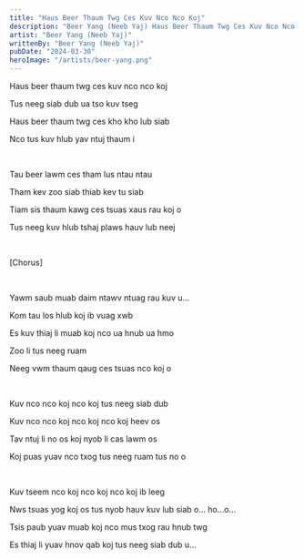 ```yaml
---
title: "Haus Beer Thaum Twg Ces Kuv Nco Nco Koj"
description: "Beer Yang (Neeb Yaj) Haus Beer Thaum Twg Ces Kuv Nco Nco Koj Lyrics"
artist: "Beer Yang (Neeb Yaj)"
writtenBy: "Beer Yang (Neeb Yaj)"
pubDate: "2024-03-30"
heroImage: "/artists/beer-yang.png"
---
```


Haus beer thaum twg ces kuv nco nco koj

Tus neeg siab dub ua tso kuv tseg

Haus beer thaum twg ces kho kho lub siab

Nco tus kuv hlub yav ntuj thaum i

<br />

Tau beer lawm ces tham lus ntau ntau

Tham kev zoo siab thiab kev tu siab

Tiam sis thaum kawg ces tsuas xaus rau koj o

Tus neeg kuv hlub tshaj plaws hauv lub neej

<br />

[Chorus]

<br />

Yawm saub muab daim ntawv ntuag rau kuv u...

Kom tau los hlub koj ib vuag xwb

Es kuv thiaj li muab koj nco ua hnub ua hmo

Zoo li tus neeg ruam

Neeg vwm thaum qaug ces tsuas nco koj o

<br />

Kuv nco nco koj nco koj tus neeg siab dub

Kuv nco nco koj nco koj nco koj heev os

Tav ntuj li no os koj nyob li cas lawm os

Koj puas yuav nco txog tus neeg ruam tus no o

<br />

Kuv tseem nco koj nco koj nco koj ib leeg

Nws tsuas yog koj os tus nyob hauv kuv lub siab o... ho...o...

Tsis paub yuav muab koj nco mus txog rau hnub twg

Es thiaj li yuav hnov qab koj tus neeg siab dub u...
